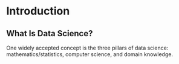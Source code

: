 # Introduction

## What Is Data Science?

One widely accepted concept is the three pillars of data science:
mathematics/statistics, computer science, and domain knowledge.